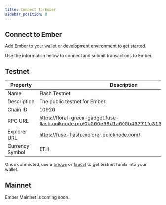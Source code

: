 ```yaml
---
title: Connect to Ember
sidebar_position: 0
---
```



## Connect to Ember

Add Ember to your wallet or development environment to get started.

Use the information below to connect and submit transactions to Ember.

## Testnet

| Property        | Description                                                                                   |
| --------------- | --------------------------------------------------------------------------------------------- |
| Name            | Flash Testnet                                                                                 |
| Description     | The public testnet for Ember.                                                                 |
| Chain ID        | 10920                                                                                         |
| RPC URL         | https://floral-green-gadget.fuse-flash.quiknode.pro/0b560e99d1a605b43771fc313dbc3e7054df160e/ |
| Explorer URL    | https://fuse-flash.explorer.quicknode.com/                                                    |
| Currency Symbol | ETH                                                                                           |

<ConnectButton />

Once connected, use a [bridge](https://fuse-flash.bridge.quicknode.com/) or [faucet](https://faucet.quicknode.com/fuse/flash) to get testnet funds into your wallet.

## Mainnet

Ember Mainnet is coming soon.
